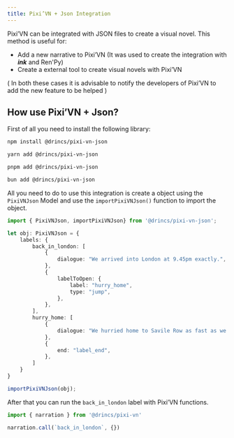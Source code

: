 ```yaml
---
title: Pixi’VN + Json Integration
---
```


Pixi’VN can be integrated with JSON files to create a visual novel. This method is useful for:

- Add a new narrative to Pixi’VN (It was used to create the integration with <DynamicLink href="/ink">**_ink_**</DynamicLink> and <DynamicLink href="/renpy">Ren'Py</DynamicLink>)
- Create a external tool to create visual novels with Pixi’VN

( In both these cases it is advisable to notify the developers of Pixi’VN to add the new feature to be helped )

<Mermaid
  chart='
flowchart LR;
    K@{ img: "/renpy.svg", label: "RenPy", pos: "b", w: 90, h: 90, constraint: "on" }---->Json;
    H@{ img: "/ink.svg", label: "ink", pos: "b", w: 90, h: 90, constraint: "on" }---->Json;
    I@{ img: "/twine.svg", label: "Twine", pos: "b", w: 90, h: 90, constraint: "on" }---->Json;
    J@{ img: "/yarn-spinner.svg", label: "Yarn Spinner", pos: "b", w: 90, h: 90, constraint: "on" }---->Json;
    Json@{ img: "/pixivn-json.svg", label: "Pixi’VN + Json", pos: "b", w: 140, h: 140, constraint: "on" }
    Json===>PixiVN;
    PixiVN@{ img: "/logo.webp", label: "Pixi’VN", pos: "b", w: 180, h: 180, constraint: "on" }
classDef img fill:none,stroke:none,borderRadius:50px
class Json,D,K,H,B,I,J,PixiVN img
'
/>

## How use Pixi’VN + Json?

First of all you need to install the following library:

```sh tab="npm"
npm install @drincs/pixi-vn-json
```

```sh tab="yarn"
yarn add @drincs/pixi-vn-json
```

```sh tab="pnpm"
pnpm add @drincs/pixi-vn-json
```

```sh tab="bun"
bun add @drincs/pixi-vn-json
```

All you need to do to use this integration is create a object using the <DynamicLink href="/json/PixiVNJson">`PixiVNJson` Model</DynamicLink> and use the `importPixiVNJson()` function to import the object.

```typescript
import { PixiVNJson, importPixiVNJson} from '@drincs/pixi-vn-json';

let obj: PixiVNJson = {
    labels: {
        back_in_london: [
            {
                dialogue: "We arrived into London at 9.45pm exactly.",
            },
            {
                labelToOpen: {
                    label: "hurry_home",
                    type: "jump",
                },
            },
        ],
        hurry_home: [
            {
                dialogue: "We hurried home to Savile Row as fast as we could.",
            },
            {
                end: "label_end",
            },
        ]
    }
}

importPixiVNJson(obj);
```

After that you can run the `back_in_london` label with <DynamicLink href="/start/labels#run-a-label">Pixi’VN functions</DynamicLink>.

```typescript
import { narration } from '@drincs/pixi-vn'

narration.call(`back_in_london`, {})
```
